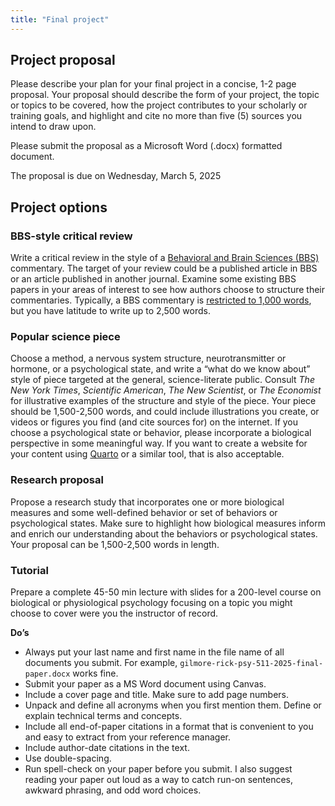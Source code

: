 ```yaml
---
title: "Final project"
---
```


## Project proposal

Please describe your plan for your final project in a concise, 1-2 page proposal.
Your proposal should describe the form of your project, the topic or topics to be covered, how the project contributes to your scholarly or training goals, and highlight and cite no more than five (5) sources you intend to draw upon.

Please submit the proposal as a Microsoft Word (.docx) formatted document.

The proposal is due on [Wednesday, March 5, 2025]{.orange_due}

## Project options

### BBS-style critical review

Write a critical review in the style of a [Behavioral and Brain Sciences (BBS)](https://www.cambridge.org/core/journals/behavioral-and-brain-sciences) commentary.
The target of your review could be a published article in BBS or an article published in another journal.
Examine some existing BBS papers in your areas of interest to see how authors choose to structure their commentaries.
Typically, a BBS commentary is [restricted to 1,000 words](https://www.cambridge.org/core/journals/behavioral-and-brain-sciences/information/instructions-contributors), but you have latitude to write up to 2,500 words.

### Popular science piece

Choose a method, a nervous system structure, neurotransmitter or hormone, or a psychological state, and write a "what do we know about" style of piece targeted at the general, science-literate public.
Consult *The New York Times*, *Scientific American*, *The New Scientist*, or *The Economist* for illustrative examples of the structure and style of the piece.
Your piece should be 1,500-2,500 words, and could include illustrations you create, or videos or figures you find (and cite sources for) on the internet.
If you choose a psychological state or behavior, please incorporate a biological perspective in some meaningful way.
If you want to create a website for your content using [Quarto](https://quarto.org) or a similar tool, that is also acceptable. 

### Research proposal

Propose a research study that incorporates one or more biological measures and some well-defined behavior or set of behaviors or psychological states.
Make sure to highlight how biological measures inform and enrich our understanding about the behaviors or psychological states.
Your proposal can be 1,500-2,500 words in length.

### Tutorial

Prepare a complete 45-50 min lecture with slides for a 200-level course on biological or physiological psychology focusing on a topic you might choose to cover were you the instructor of record.

**Do's**

- Always put your last name and first name in the file name of all documents you submit. For example, `gilmore-rick-psy-511-2025-final-paper.docx` works fine.
- Submit your paper as a MS Word document using Canvas.
- Include a cover page and title. Make sure to add page numbers.
- Unpack and define all acronyms when you first mention them. Define or explain technical terms and concepts.
- Include all end-of-paper citations in a format that is convenient to you and easy to extract from your reference manager.
- Include author-date citations in the text.
- Use double-spacing.
- Run spell-check on your paper before you submit. I also suggest reading your paper out loud as a way to catch run-on sentences, awkward phrasing, and odd word choices.
